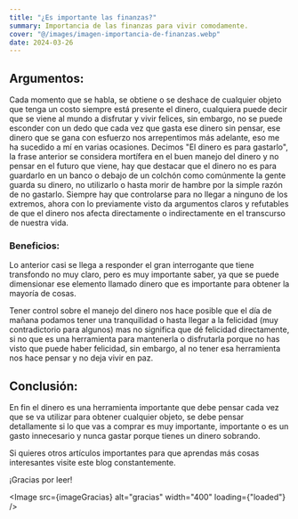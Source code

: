 ```yaml
---
title: "¿Es importante las finanzas?"
summary: Importancia de las finanzas para vivir comodamente.
cover: "@/images/imagen-importancia-de-finanzas.webp"
date: 2024-03-26
---
```




## Argumentos:

Cada momento que se habla, se obtiene o se deshace de cualquier objeto que tenga un costo siempre está presente el
dinero, cualquiera puede decir que se viene al mundo a disfrutar y vivir felices, sin embargo, no se puede esconder
con un dedo que cada vez que gasta ese dinero sin pensar, ese dinero que se gana con esfuerzo nos arrepentimos
más adelante, eso me ha sucedido a mí en varias ocasiones. Decimos "El dinero es para gastarlo", la frase anterior
se considera mortífera en el buen manejo del dinero y no pensar en el futuro que viene, hay que destacar que el
dinero no es para guardarlo en un banco o debajo de un colchón como comúnmente la gente guarda su dinero,
no utilizarlo o hasta morir de hambre por la simple razón de no gastarlo. Siempre hay que controlarse para no
llegar a ninguno de los extremos, ahora con lo previamente visto da argumentos claros y refutables de que el
dinero nos afecta directamente o indirectamente en el transcurso de nuestra vida.

### Beneficios:

Lo anterior casi se llega a responder el gran interrogante que tiene transfondo no muy claro, pero es muy
importante saber, ya que se puede dimensionar ese elemento llamado dinero que es importante para obtener la
mayoría de cosas.

Tener control sobre el manejo del dinero nos hace posible que el día de mañana podamos tener una tranquilidad o
hasta llegar a la felicidad (muy contradictorio para algunos) mas no significa que dé felicidad directamente,
si no que es una herramienta para mantenerla o disfrutarla porque no has visto que puede haber felicidad, sin
embargo, al no tener esa herramienta nos hace pensar y no deja vivir en paz.

## Conclusión:

En fin el dinero es una herramienta importante que debe pensar cada vez que se va utilizar para obtener cualquier
objeto, se debe pensar detallamente si lo que vas a comprar es muy importante, importante o es un gasto
innecesario y nunca gastar porque tienes un dinero sobrando.

Si quieres otros artículos importantes para que aprendas más cosas interesantes visite este blog constantemente.

<span class="font-bold text-black dark:text-blue-500">¡Gracias por leer!</span>

<Image src={imageGracias} alt="gracias" width="400" loading={"loaded"} />
